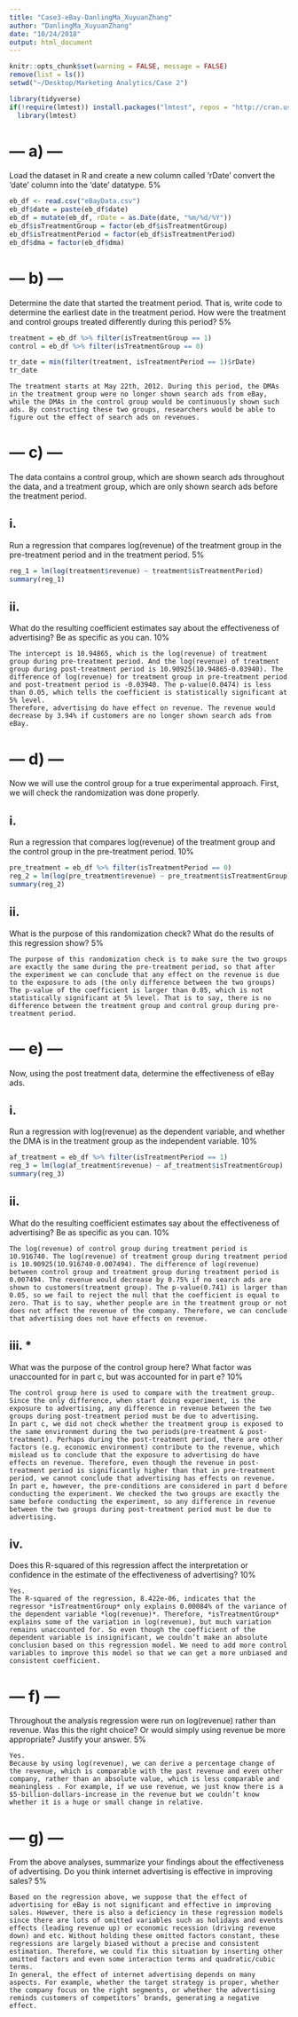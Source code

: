 ```yaml
---
title: "Case3-eBay-DanlingMa_XuyuanZhang"
author: "DanlingMa_XuyuanZhang"
date: "10/24/2018"
output: html_document
---
```


```r
knitr::opts_chunk$set(warning = FALSE, message = FALSE)
remove(list = ls())
setwd("~/Desktop/Marketing Analytics/Case 2")

library(tidyverse) 
if(!require(lmtest)) install.packages("lmtest", repos = "http://cran.us.r-project.org")
  library(lmtest)
```

# --- a) ---
Load the dataset in R and create a new column called ‘rDate’ convert the ‘date’ column into the ‘date’ datatype. 5%
```r
eb_df <- read.csv("eBayData.csv")
eb_df$date = paste(eb_df$date)
eb_df = mutate(eb_df, rDate = as.Date(date, "%m/%d/%Y"))
eb_df$isTreatmentGroup = factor(eb_df$isTreatmentGroup)
eb_df$isTreatmentPeriod = factor(eb_df$isTreatmentPeriod)
eb_df$dma = factor(eb_df$dma)
```


# --- b) ---
Determine the date that started the treatment period. That is, write code to determine the earliest date in the treatment period. How were the treatment and control groups treated differently during this period? 5%
```r
treatment = eb_df %>% filter(isTreatmentGroup == 1)
control = eb_df %>% filter(isTreatmentGroup == 0)

tr_date = min(filter(treatment, isTreatmentPeriod == 1)$rDate)
tr_date
```

    The treatment starts at May 22th, 2012. During this period, the DMAs in the treatment group were no longer shown search ads from eBay, while the DMAs in the control group would be continuously shown such ads. By constructing these two groups, researchers would be able to figure out the effect of search ads on revenues.

# --- c) ---
The data contains a control group, which are shown search ads throughout the data, and a treatment group, which are only shown search ads before the treatment period.  

## i. 
Run a regression that compares log(revenue) of the treatment group in the pre-treatment period and in the treatment period.  5%

```r
reg_1 = lm(log(treatment$revenue) ~ treatment$isTreatmentPeriod)
summary(reg_1)
```

## ii. 
What do the resulting coefficient estimates say about the effectiveness of advertising?  Be as specific as you can.  10%

    The intercept is 10.94865, which is the log(revenue) of treatment group during pre-treatment period. And the log(revenue) of treatment group during post-treatment period is 10.90925(10.94865-0.03940). The difference of log(revenue) for treatment group in pre-treatment period and post-treatment period is -0.03940. The p-value(0.0474) is less than 0.05, which tells the coefficient is statistically significant at 5% level.
    Therefore, advertising do have effect on revenue. The revenue would decrease by 3.94% if customers are no longer shown search ads from eBay.


# --- d) ---
Now we will use the control group for a true experimental approach.  First, we will check the randomization was done properly. 

## i. 
Run a regression that compares log(revenue) of the treatment group and the control group in the pre-treatment period.  10%
```r
pre_treatment = eb_df %>% filter(isTreatmentPeriod == 0)
reg_2 = lm(log(pre_treatment$revenue) ~ pre_treatment$isTreatmentGroup)
summary(reg_2)
```


## ii. 
What is the purpose of this randomization check? What do the results of this regression show? 5% 

    The purpose of this randomization check is to make sure the two groups are exactly the same during the pre-treatment period, so that after the experiment we can conclude that any effect on the revenue is due to the exposure to ads (the only difference between the two groups)
    The p-value of the coefficient is larger than 0.05, which is not statistically significant at 5% level. That is to say, there is no difference between the treatment group and control group during pre-treatment period.


# --- e) ---
Now, using the post treatment data, determine the effectiveness of eBay ads.

## i.
Run a regression with log(revenue) as the dependent variable, and whether the DMA is in the treatment group as the independent variable.  10%
```r
af_treatment = eb_df %>% filter(isTreatmentPeriod == 1)
reg_3 = lm(log(af_treatment$revenue) ~ af_treatment$isTreatmentGroup)
summary(reg_3)
```

## ii. 
What do the resulting coefficient estimates say about the effectiveness of advertising? Be as specific as you can. 10%

    The log(revenue) of control group during treatment period is 10.916740. The log(revenue) of treatment group during treatment period is 10.90925(10.916740-0.007494). The difference of log(revenue) between control group and treatment group during treatment period is 0.007494. The revenue would decrease by 0.75% if no search ads are shown to customers(treatment group). The p-value(0.741) is larger than 0.05, so we fail to reject the null that the coefficient is equal to zero. That is to say, whether people are in the treatment group or not does not affect the revenue of the company. Therefore, we can conclude that advertising does not have effects on revenue.

## iii. *
What was the purpose of the control group here?  What factor was unaccounted for in part c, but was accounted for in part e? 10%

    The control group here is used to compare with the treatment group. Since the only difference, when start doing experiment, is the exposure to advertising, any difference in revenue between the two groups during post-treatment period must be due to advertising.
    In part c, we did not check whether the treatment group is exposed to the same environment during the two periods(pre-treatment & post-treatment). Perhaps during the post-treatment period, there are other factors (e.g. economic environment) contribute to the revenue, which mislead us to conclude that the exposure to advertising do have effects on revenue. Therefore, even though the revenue in post-treatment period is significantly higher than that in pre-treatment period, we cannot conclude that advertising has effects on revenue.
    In part e, however, the pre-conditions are considered in part d before conducting the experiment. We checked the two groups are exactly the same before conducting the experiment, so any difference in revenue between the two groups during post-treatment period must be due to advertising.

## iv. 
Does this R-squared of this regression affect the interpretation or confidence in the estimate of the effectiveness of advertising?  10%

    Yes.
    The R-squared of the regression, 8.422e-06, indicates that the regressor *isTreatmentGroup* only explains 0.00084% of the variance of the dependent variable *log(revenue)*. Therefore, *isTreatmentGroup* explains some of the variation in log(revenue), but much variation remains unaccounted for. So even though the coefficient of the dependent variable is insignificant, we couldn’t make an absolute conclusion based on this regression model. We need to add more control variables to improve this model so that we can get a more unbiased and consistent coefficient.

# --- f) ---
Throughout the analysis regression were run on log(revenue) rather than revenue.  Was this the right choice? Or would simply using revenue be more appropriate?  Justify your answer. 5%

    Yes. 
    Because by using log(revenue), we can derive a percentage change of the revenue, which is comparable with the past revenue and even other company, rather than an absolute value, which is less comparable and meaningless . For example, if we use revenue, we just know there is a $5-billion-dollars-increase in the revenue but we couldn’t know whether it is a huge or small change in relative. 

# --- g) ---
From the above analyses, summarize your findings about the effectiveness of advertising. Do you think internet advertising is effective in improving sales? 5%

    Based on the regression above, we suppose that the effect of advertising for eBay is not significant and effective in improving sales. However, there is also a deficiency in these regression models since there are lots of omitted variables such as holidays and events effects (leading revenue up) or economic recession (driving revenue down) and etc. Without holding these omitted factors constant, these regressions are largely biased without a precise and consistent estimation. Therefore, we could fix this situation by inserting other omitted factors and even some interaction terms and quadratic/cubic terms.
    In general, the effect of internet advertising depends on many aspects. For example, whether the target strategy is proper, whether the company focus on the right segments, or whether the advertising reminds customers of competitors’ brands, generating a negative effect.